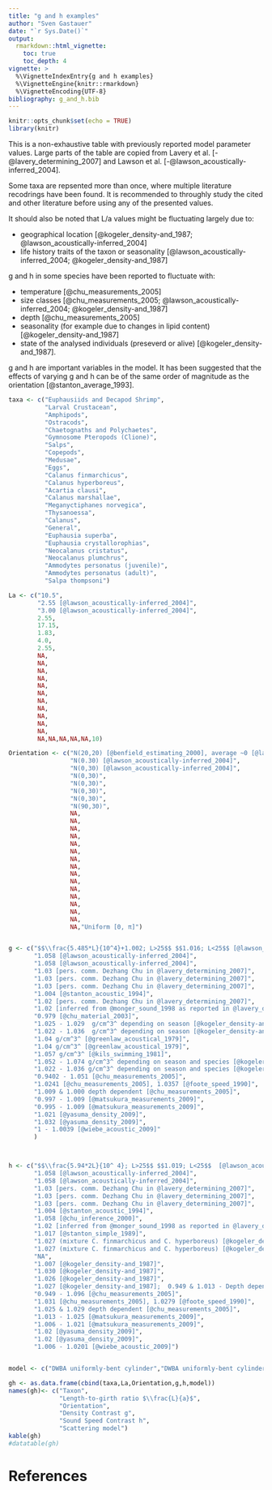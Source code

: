 ---
title: "g and h examples"
author: "Sven Gastauer"
date: "`r Sys.Date()`"
output:
  rmarkdown::html_vignette:
    toc: true
    toc_depth: 4
vignette: >
  %\VignetteIndexEntry{g and h examples}
  %\VignetteEngine{knitr::rmarkdown}
  %\VignetteEncoding{UTF-8}
bibliography: g_and_h.bib
---

```{r setup, include=FALSE}
knitr::opts_chunk$set(echo = TRUE)
library(knitr)
```


This is a non-exhaustive table with previously reported model parameter values. Large parts of the table are copied from Lavery et al. [-@lavery_determining_2007] and Lawson et al. [-@lawson_acoustically-inferred_2004].  
  
Some taxa are repsented more than once, where multiple literature recodrings have been found. It is recommended to throughly study the cited and other literature before using any of the presented values.  
  
It should also be noted that L/a values might be fluctuating largely due to:

* geographical location [@kogeler_density-and_1987; @lawson_acoustically-inferred_2004]
* life history traits of the taxon or seasonality [@lawson_acoustically-inferred_2004; @kogeler_density-and_1987] 
  
  
g and h in some species have been reported to fluctuate with:  

* temperature [@chu_measurements_2005] 
* size classes [@chu_measurements_2005; @lawson_acoustically-inferred_2004; @kogeler_density-and_1987]  
* depth [@chu_measurements_2005]   
* seasonality (for example due to changes in lipid content) [@kogeler_density-and_1987]
* state of the analysed individuals (preseverd or alive) [@kogeler_density-and_1987].
  
g and h are important variables in the model. It has been suggested that the effects of varying g and h can be of the same order of magnitude as the orientation [@stanton_average_1993].

```{r, echo=FALSE}
taxa <- c("Euphausiids and Decapod Shrimp",
          "Larval Crustacean",
          "Amphipods",
          "Ostracods",
          "Chaetognaths and Polychaetes",
          "Gymnosome Pteropods (Clione)",
          "Salps",
          "Copepods",
          "Medusae",
          "Eggs",
          "Calanus finmarchicus",
          "Calanus hyperboreus",
          "Acartia clausi",
          "Calanus marshallae",
          "Meganyctiphanes norvegica",
          "Thysanoessa",
          "Calanus",
          "General",
          "Euphausia superba",
          "Euphausia crystallorophias",
          "Neocalanus cristatus",
          "Neocalanus plumchrus",
          "Ammodytes personatus (juvenile)",
          "Ammodytes personatus (adult)",
          "Salpa thompsoni")

La <- c("10.5",
        "2.55 [@lawson_acoustically-inferred_2004]",
        "3.00 [@lawson_acoustically-inferred_2004]",
        2.55,
        17.15,
        1.83,
        4.0,
        2.55,
        NA,
        NA,
        NA,
        NA,
        NA,
        NA,
        NA,
        NA,
        NA,
        NA,
        NA,
        NA,NA,NA,NA,NA,10)

Orientation <- c("N(20,20) [@benfield_estimating_2000], average ~0 [@lawson_improved_2006]",
                 "N(0.30) [@lawson_acoustically-inferred_2004]",
                 "N(0,30) [@lawson_acoustically-inferred_2004]",
                 "N(0,30)",
                 "N(0,30)",
                 "N(0,30)",
                 "N(0,30)",
                 "N(90,30)",
                 NA,
                 NA,
                 NA,
                 NA,
                 NA,
                 NA,
                 NA,
                 NA,
                 NA,
                 NA,
                 NA,
                 NA,
                 NA,
                 NA,
                 NA,
                 NA,"Uniform [0, π]")


g <- c("$$\\frac{5.485*L}{10^4}+1.002; L>25$$ $$1.016; L<25$$ [@lawson_acoustically-inferred_2004]",
       "1.058 [@lawson_acoustically-inferred_2004]",
       "1.058 [@lawson_acoustically-inferred_2004]",
       "1.03 [pers. comm. Dezhang Chu in @lavery_determining_2007]",
       "1.03 [pers. comm. Dezhang Chu in @lavery_determining_2007]",
       "1.03 [pers. comm. Dezhang Chu in @lavery_determining_2007]",
       "1.004 [@stanton_acoustic_1994]",
       "1.02 [pers. comm. Dezhang Chu in @lavery_determining_2007]",
       "1.02 [inferred from @monger_sound_1998 as reported in @lavery_determining_2007]",
       "0.979 [@chu_material_2003]",
       "1.025 - 1.029  g/cm^3^ depending on season [@kogeler_density-and_1987]",
       "1.022 - 1.036  g/cm^3^ depending on season [@kogeler_density-and_1987]",
       "1.04 g/cm^3^ [@greenlaw_acoustical_1979]",
       "1.04 g/cm^3^ [@greenlaw_acoustical_1979]",
       "1.057 g/cm^3^ [@kils_swimming_1981]",
       "1.052 - 1.074 g/cm^3^ depending on season and species [@kogeler_density-and_1987]",
       "1.022 - 1.036 g/cm^3^ depending on season and species [@kogeler_density-and_1987]",
       "0.9402 - 1.051 [@chu_measurements_2005]",
       "1.0241 [@chu_measurements_2005], 1.0357 [@foote_speed_1990]",
       "1.009 & 1.000 depth dependent [@chu_measurements_2005]",
       "0.997 - 1.009 [@matsukura_measurements_2009]",
       "0.995 - 1.009 [@matsukura_measurements_2009]",
       "1.021 [@yasuma_density_2009]",
       "1.032 [@yasuma_density_2009]",
       "1 - 1.0039 [@wiebe_acoustic_2009]"
       )



h <- c("$$\\frac{5.94*2L}{10^ 4}; L>25$$ $$1.019; L<25$$  [@lawson_acoustically-inferred_2004]",
       "1.058 [@lawson_acoustically-inferred_2004]",
       "1.058 [@lawson_acoustically-inferred_2004]",
       "1.03 [pers. comm. Dezhang Chu in @lavery_determining_2007]",
       "1.03 [pers. comm. Dezhang Chu in @lavery_determining_2007]",
       "1.03 [pers. comm. Dezhang Chu in @lavery_determining_2007]",
       "1.004 [@stanton_acoustic_1994]",
       "1.058 [@chu_inference_2000]",
       "1.02 [inferred from @monger_sound_1998 as reported in @lavery_determining_2007]",
       "1.017 [@stanton_simple_1989]",
       "1.027 (mixture C. finmarchicus and C. hyperboreus) [@kogeler_density-and_1987]",
       "1.027 (mixture C. finmarchicus and C. hyperboreus) [@kogeler_density-and_1987]",
       "NA",
       "1.007 [@kogeler_density-and_1987]",
       "1.030 [@kogeler_density-and_1987]",
       "1.026 [@kogeler_density-and_1987]",
       "1.027 [@kogeler_density-and_1987];  0.949 & 1.013 - Depth dependent [@chu_measurements_2005]",
       "0.949 - 1.096 [@chu_measurements_2005]",
       "1.031 [@chu_measurements_2005], 1.0279 [@foote_speed_1990]",
       "1.025 & 1.029 depth dependent [@chu_measurements_2005]",
       "1.013 - 1.025 [@matsukura_measurements_2009]",
       "1.006 - 1.021 [@matsukura_measurements_2009]",
       "1.02 [@yasuma_density_2009]",
       "1.02 [@yasuma_density_2009]",
       "1.006 - 1.0201 [@wiebe_acoustic_2009]")


model <- c("DWBA uniformly-bent cylinder","DWBA uniformly-bent cylinder","DWBA uniformly-bent cylinder","DWBA uniformly-bent cylinder","DWBA uniformly-bent cylinder","DWBA uniformly-bent cylinder","DWBA uniformly-bent cylinder","DWBA prolate spheroid", "DWBA two prolate spheroid surfaces", "High-pass fluid sphere","NA","NA","NA","NA","NA","NA","NA",NA,NA,NA,"DWBA Deformed Cylinder","DWBA Deformed Cylinder",NA,NA,"DWBA")

gh <- as.data.frame(cbind(taxa,La,Orientation,g,h,model))
names(gh)<- c("Taxon",
              "Length-to-girth ratio $\\frac{L}{a}$",
              "Orientation",
              "Density Contrast g", 
              "Sound Speed Contrast h",
              "Scattering model")
kable(gh)
#datatable(gh)
```



# References
